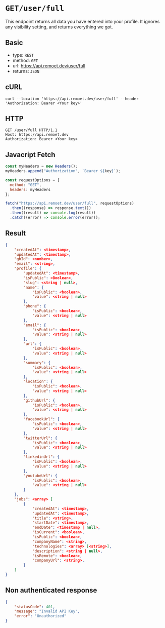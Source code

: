 # `GET/user/full`

This endpoint returns all data you have entered into your profile.
It ignores any visibility setting, and returns everything we got.

## Basic
- type: `REST`
- method: `GET`
- url: https://api.remoet.dev/user/full
- returns: `JSON`

## cURL
```cURL
curl --location 'https://api.remoet.dev/user/full' --header 'Authorization: Bearer <Your key>'
```

## HTTP
```http
GET /user/full HTTP/1.1
Host: https://api.remoet.dev
Authorization: Bearer <Your key>
```

## Javacript Fetch
```javascript
const myHeaders = new Headers();
myHeaders.append("Authorization", `Bearer ${key}`);

const requestOptions = {
  method: "GET",
  headers: myHeaders
};

fetch("https://api.remoet.dev/user/full", requestOptions)
  .then((response) => response.text())
  .then((result) => console.log(result))
  .catch((error) => console.error(error));
```

## Result
```json
{
    "createdAt": <timestamp>,
    "updatedAt": <timestamp>,
    "ghId": <number>,
    "email": <string>,
    "profile": {
        "updatedAt": <timestamp>,
        "isPublic": <Boolean>,
        "slug": <string | null>,
        "name": {
            "isPublic": <boolean>,
            "value": <string | null>
        },
        "phone": {
            "isPublic": <boolean>,
            "value": <string | null>
        },
        "email": {
            "isPublic": <boolean>,
            "value": <string | null>
        },
        "url": {
            "isPublic": <boolean>,
            "value": <string | null>
        },
        "summary": {
            "isPublic": <boolean>,
            "value": <string | null>
        },
        "location": {
            "isPublic": <boolean>,
            "value": <string | null>
        },
        "githubUrl": {
            "isPublic": <boolean>,
            "value": <string | null>
        },
        "facebookUrl": {
            "isPublic": <boolean>,
            "value": <string | null>
        },
        "twitterUrl": {
            "isPublic": <boolean>,
            "value": <string | null>
        },
        "linkedinUrl": {
            "isPublic": <boolean>,
            "value": <string | null>
        },
        "youtubeUrl": {
            "isPublic": <boolean>,
            "value": <string | null>
        }
    },
    "jobs": <array> [
        {
            "createdAt": <timestamp>,
            "updatedAt": <timestamp>,
            "title": <string>,
            "startDate": <timestamp>,
            "endDate": <timestamp | null>,
            "isCurrent": <boolean>,
            "isPublic": <boolean>,
            "companyName": <string>,
            "technologies": <array> [<string>],
            "description": <string | null>,
            "isRemote": <boolean>,
            "companyUrl": <string>,
        }
    ]
}
```

## Non authenticated response
```json
{
    "statusCode": 401,
    "message": "Invalid API Key",
    "error": "Unauthorized"
}
```

